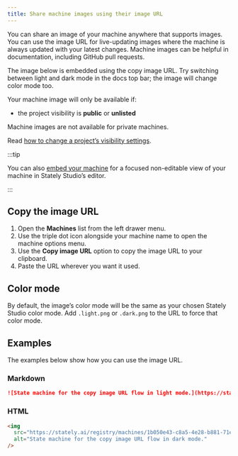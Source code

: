 ```yaml
---
title: Share machine images using their image URL
---
```


You can share an image of your machine anywhere that supports images. You can use the image URL for live-updating images where the machine is always updated with your latest changes. Machine images can be helpful in documentation, including GitHub pull requests.

The image below is embedded using the copy image URL. Try switching between light and dark mode in the docs top bar; the image will change color mode too.

<p>
  <ThemedImage
    alt="State machine for the Copy image URL flow. An initial state of Viewing machine which transitions to Left drawer open via an event of Open left drawer. The use … icon event transitions from left drawer open to Machine options menu open."
    sources={{
      light:
        'https://stately.ai/registry/machines/1b050e43-c8a5-4e28-b881-71eadcc5b8a1.light.png',
      dark: 'https://stately.ai/registry/machines/1b050e43-c8a5-4e28-b881-71eadcc5b8a1.dark.png',
    }}
  />
</p>

Your machine image will only be available if:

- the project visibility is **public** or **unlisted**

Machine images are not available for private machines.

Read [how to change a project’s visibility settings](projects.mdx#change-a-projects-visibility).

:::tip

You can also [embed your machine](embed.mdx) for a focused non-editable view of your machine in Stately Studio’s editor.

:::

## Copy the image URL

1. Open the **Machines** list from the left drawer menu.
2. Use the <MoreHorizontal size={18} /> triple dot icon alongside your machine name to open the machine options menu.
3. Use the <LinkIcon size={16} /> **Copy image URL** option to copy the image URL to your clipboard.
4. Paste the URL wherever you want it used.

<!-- TODO: add image illustrating above -->

## Color mode

By default, the image’s color mode will be the same as your chosen Stately Studio color mode. Add `.light.png` or `.dark.png` to the URL to force that color mode.

## Examples

The examples below show how you can use the image URL.

### Markdown

```md
![State machine for the copy image URL flow in light mode.](https://stately.ai/registry/machines/1b050e43-c8a5-4e28-b881-71eadcc5b8a1.light.png)
```

### HTML

```html
<img
  src="https://stately.ai/registry/machines/1b050e43-c8a5-4e28-b881-71eadcc5b8a1.dark.png"
  alt="State machine for the copy image URL flow in dark mode."
/>
```
